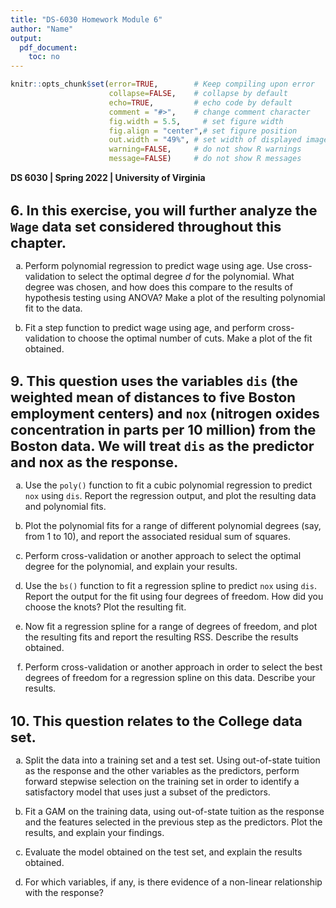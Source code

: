 ```yaml
---
title: "DS-6030 Homework Module 6"
author: "Name"
output:
  pdf_document:
    toc: no
---
```


<!--- Below are global settings for knitr. You can override any of them by adding the changes to individual chunks --->


```r
knitr::opts_chunk$set(error=TRUE,        # Keep compiling upon error
                      collapse=FALSE,    # collapse by default
                      echo=TRUE,         # echo code by default
                      comment = "#>",    # change comment character
                      fig.width = 5.5,     # set figure width
                      fig.align = "center",# set figure position
                      out.width = "49%", # set width of displayed images
                      warning=FALSE,     # do not show R warnings
                      message=FALSE)     # do not show R messages
```

<!--- Change font size for headers --->
<style>
h1.title { font-size: 28px; }
h1 { font-size: 22px; }
h2 { font-size: 18px; }
h3 { font-size: 14px; }
</style>

**DS 6030 | Spring 2022 | University of Virginia **


# 6. In this exercise, you will further analyze the `Wage` data set considered throughout this chapter.

(a) Perform polynomial regression to predict wage using age. Use cross-validation to select the optimal degree $d$ for the polynomial. What degree was chosen, and how does this compare to the results of hypothesis testing using ANOVA? Make a plot of the resulting polynomial fit to the data.

(b) Fit a step function to predict wage using age, and perform cross-validation to choose the optimal number of cuts. Make a plot of the fit obtained.


# 9. This question uses the variables `dis` (the weighted mean of distances to five Boston employment centers) and `nox` (nitrogen oxides concentration in parts per 10 million) from the Boston data. We will treat `dis` as the predictor and nox as the response.

(a) Use the `poly()` function to fit a cubic polynomial regression to predict `nox` using `dis`. Report the regression output, and plot the resulting data and polynomial fits.

(b) Plot the polynomial fits for a range of different polynomial degrees (say, from 1 to 10), and report the associated residual sum of squares.

(c) Perform cross-validation or another approach to select the optimal degree for the polynomial, and explain your results.

(d) Use the `bs()` function to fit a regression spline to predict `nox` using `dis`. Report the output for the fit using four degrees of freedom. How did you choose the knots? Plot the resulting fit.

(e) Now fit a regression spline for a range of degrees of freedom, and plot the resulting fits and report the resulting RSS. Describe the results obtained.

(f) Perform cross-validation or another approach in order to select the best degrees of freedom for a regression spline on this data. Describe your results.


# 10. This question relates to the College data set.

(a) Split the data into a training set and a test set. Using out-of-state tuition as the response and the other variables as the predictors, perform forward stepwise selection on the training set in order to identify a satisfactory model that uses just a subset of the predictors.

(b) Fit a GAM on the training data, using out-of-state tuition as the response and the features selected in the previous step as the predictors. Plot the results, and explain your findings.

(c) Evaluate the model obtained on the test set, and explain the results obtained.

(d) For which variables, if any, is there evidence of a non-linear relationship with the response?
